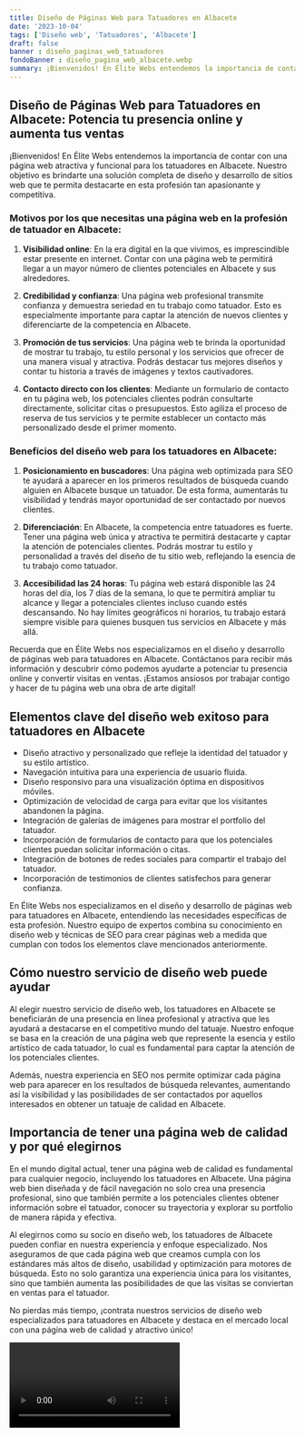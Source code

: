 ```yaml
---
title: Diseño de Páginas Web para Tatuadores en Albacete
date: '2023-10-04'
tags: ['Diseño web', 'Tatuadores', 'Albacete']
draft: false
banner : diseño_paginas_web_tatuadores
fondoBanner : diseño_pagina_web_albacete.webp
summary: ¡Bienvenidos! En Élite Webs entendemos la importancia de contar con una página web atractiva y funcional para los tatuadores en Albacete. Nuestro objetivo es brindarte una solución completa de diseño y desarrollo de sitios web que te permita destacarte en esta profesión tan apasionante y competitiva.
---
```


## Diseño de Páginas Web para Tatuadores en Albacete: Potencia tu presencia online y aumenta tus ventas

¡Bienvenidos! En Élite Webs entendemos la importancia de contar con una página web atractiva y funcional para los tatuadores en Albacete. Nuestro objetivo es brindarte una solución completa de diseño y desarrollo de sitios web que te permita destacarte en esta profesión tan apasionante y competitiva.

### Motivos por los que necesitas una página web en la profesión de tatuador en Albacete:

1. **Visibilidad online**: En la era digital en la que vivimos, es imprescindible estar presente en internet. Contar con una página web te permitirá llegar a un mayor número de clientes potenciales en Albacete y sus alrededores.

2. **Credibilidad y confianza**: Una página web profesional transmite confianza y demuestra seriedad en tu trabajo como tatuador. Esto es especialmente importante para captar la atención de nuevos clientes y diferenciarte de la competencia en Albacete.

3. **Promoción de tus servicios**: Una página web te brinda la oportunidad de mostrar tu trabajo, tu estilo personal y los servicios que ofrecer de una manera visual y atractiva. Podrás destacar tus mejores diseños y contar tu historia a través de imágenes y textos cautivadores.

4. **Contacto directo con los clientes**: Mediante un formulario de contacto en tu página web, los potenciales clientes podrán consultarte directamente, solicitar citas o presupuestos. Esto agiliza el proceso de reserva de tus servicios y te permite establecer un contacto más personalizado desde el primer momento.

### Beneficios del diseño web para los tatuadores en Albacete:

1. **Posicionamiento en buscadores**: Una página web optimizada para SEO te ayudará a aparecer en los primeros resultados de búsqueda cuando alguien en Albacete busque un tatuador. De esta forma, aumentarás tu visibilidad y tendrás mayor oportunidad de ser contactado por nuevos clientes.

2. **Diferenciación**: En Albacete, la competencia entre tatuadores es fuerte. Tener una página web única y atractiva te permitirá destacarte y captar la atención de potenciales clientes. Podrás mostrar tu estilo y personalidad a través del diseño de tu sitio web, reflejando la esencia de tu trabajo como tatuador.

3. **Accesibilidad las 24 horas**: Tu página web estará disponible las 24 horas del día, los 7 días de la semana, lo que te permitirá ampliar tu alcance y llegar a potenciales clientes incluso cuando estés descansando. No hay límites geográficos ni horarios, tu trabajo estará siempre visible para quienes busquen tus servicios en Albacete y más allá.

Recuerda que en Élite Webs nos especializamos en el diseño y desarrollo de páginas web para tatuadores en Albacete. Contáctanos para recibir más información y descubrir cómo podemos ayudarte a potenciar tu presencia online y convertir visitas en ventas. ¡Estamos ansiosos por trabajar contigo y hacer de tu página web una obra de arte digital!

<GifSeo />

<Cta />

## Elementos clave del diseño web exitoso para tatuadores en Albacete

- Diseño atractivo y personalizado que refleje la identidad del tatuador y su estilo artístico.
- Navegación intuitiva para una experiencia de usuario fluida.
- Diseño responsivo para una visualización óptima en dispositivos móviles.
- Optimización de velocidad de carga para evitar que los visitantes abandonen la página.
- Integración de galerías de imágenes para mostrar el portfolio del tatuador.
- Incorporación de formularios de contacto para que los potenciales clientes puedan solicitar información o citas.
- Integración de botones de redes sociales para compartir el trabajo del tatuador.
- Incorporación de testimonios de clientes satisfechos para generar confianza.

En Élite Webs nos especializamos en el diseño y desarrollo de páginas web para tatuadores en Albacete, entendiendo las necesidades específicas de esta profesión. Nuestro equipo de expertos combina su conocimiento en diseño web y técnicas de SEO para crear páginas web a medida que cumplan con todos los elementos clave mencionados anteriormente.

## Cómo nuestro servicio de diseño web puede ayudar

Al elegir nuestro servicio de diseño web, los tatuadores en Albacete se beneficiarán de una presencia en línea profesional y atractiva que les ayudará a destacarse en el competitivo mundo del tatuaje. Nuestro enfoque se basa en la creación de una página web que represente la esencia y estilo artístico de cada tatuador, lo cual es fundamental para captar la atención de los potenciales clientes.

Además, nuestra experiencia en SEO nos permite optimizar cada página web para aparecer en los resultados de búsqueda relevantes, aumentando así la visibilidad y las posibilidades de ser contactados por aquellos interesados en obtener un tatuaje de calidad en Albacete.

## Importancia de tener una página web de calidad y por qué elegirnos

En el mundo digital actual, tener una página web de calidad es fundamental para cualquier negocio, incluyendo los tatuadores en Albacete. Una página web bien diseñada y de fácil navegación no solo crea una presencia profesional, sino que también permite a los potenciales clientes obtener información sobre el tatuador, conocer su trayectoria y explorar su portfolio de manera rápida y efectiva.

Al elegirnos como su socio en diseño web, los tatuadores de Albacete pueden confiar en nuestra experiencia y enfoque especializado. Nos aseguramos de que cada página web que creamos cumpla con los estándares más altos de diseño, usabilidad y optimización para motores de búsqueda. Esto no solo garantiza una experiencia única para los visitantes, sino que también aumenta las posibilidades de que las visitas se conviertan en ventas para el tatuador.

No pierdas más tiempo, ¡contrata nuestros servicios de diseño web especializados para tatuadores en Albacete y destaca en el mercado local con una página web de calidad y atractivo único!

<Video />

<CtaBot job='Tatuadores' city='Albacete'/>

<Gmaps query='Albacete+españa+maps' />